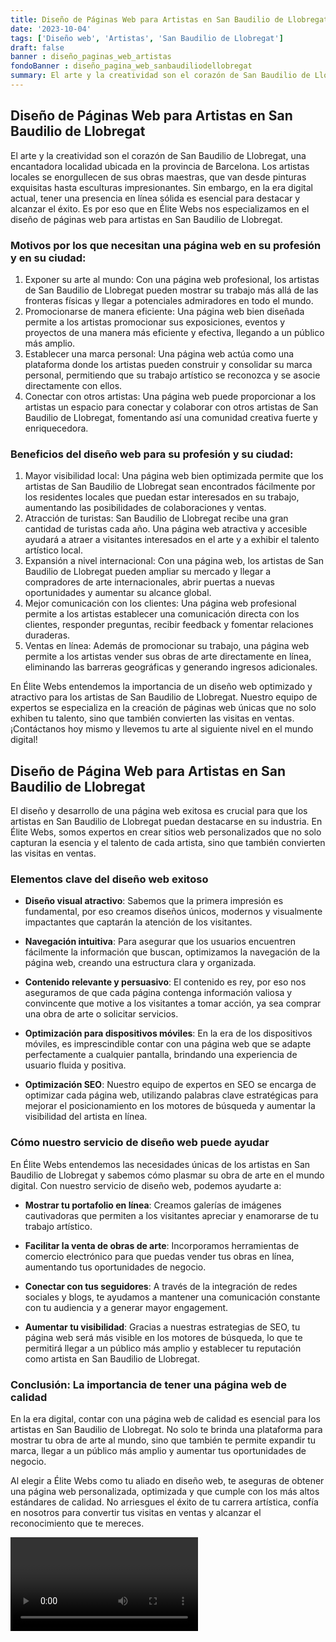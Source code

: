 ```yaml
---
title: Diseño de Páginas Web para Artistas en San Baudilio de Llobregat
date: '2023-10-04'
tags: ['Diseño web', 'Artistas', 'San Baudilio de Llobregat']
draft: false
banner : diseño_paginas_web_artistas
fondoBanner : diseño_pagina_web_sanbaudiliodellobregat
summary: El arte y la creatividad son el corazón de San Baudilio de Llobregat, una encantadora localidad ubicada en la provincia de Barcelona. Los artistas locales se enorgullecen de sus obras maestras, que van desde pinturas exquisitas hasta esculturas impresionantes. Sin embargo, en la era digital actual, tener una presencia en línea sólida es esencial para destacar y alcanzar el éxito. Es por eso que en Élite Webs nos especializamos en el diseño de páginas web para artistas en San Baudilio de Llobregat.
---
```


## Diseño de Páginas Web para Artistas en San Baudilio de Llobregat

El arte y la creatividad son el corazón de San Baudilio de Llobregat, una encantadora localidad ubicada en la provincia de Barcelona. Los artistas locales se enorgullecen de sus obras maestras, que van desde pinturas exquisitas hasta esculturas impresionantes. Sin embargo, en la era digital actual, tener una presencia en línea sólida es esencial para destacar y alcanzar el éxito. Es por eso que en Élite Webs nos especializamos en el diseño de páginas web para artistas en San Baudilio de Llobregat.

### Motivos por los que necesitan una página web en su profesión y en su ciudad:

1. Exponer su arte al mundo: Con una página web profesional, los artistas de San Baudilio de Llobregat pueden mostrar su trabajo más allá de las fronteras físicas y llegar a potenciales admiradores en todo el mundo.
2. Promocionarse de manera eficiente: Una página web bien diseñada permite a los artistas promocionar sus exposiciones, eventos y proyectos de una manera más eficiente y efectiva, llegando a un público más amplio.
3. Establecer una marca personal: Una página web actúa como una plataforma donde los artistas pueden construir y consolidar su marca personal, permitiendo que su trabajo artístico se reconozca y se asocie directamente con ellos.
4. Conectar con otros artistas: Una página web puede proporcionar a los artistas un espacio para conectar y colaborar con otros artistas de San Baudilio de Llobregat, fomentando así una comunidad creativa fuerte y enriquecedora.

### Beneficios del diseño web para su profesión y su ciudad:

1. Mayor visibilidad local: Una página web bien optimizada permite que los artistas de San Baudilio de Llobregat sean encontrados fácilmente por los residentes locales que puedan estar interesados en su trabajo, aumentando las posibilidades de colaboraciones y ventas.
2. Atracción de turistas: San Baudilio de Llobregat recibe una gran cantidad de turistas cada año. Una página web atractiva y accesible ayudará a atraer a visitantes interesados en el arte y a exhibir el talento artístico local.
3. Expansión a nivel internacional: Con una página web, los artistas de San Baudilio de Llobregat pueden ampliar su mercado y llegar a compradores de arte internacionales, abrir puertas a nuevas oportunidades y aumentar su alcance global.
4. Mejor comunicación con los clientes: Una página web profesional permite a los artistas establecer una comunicación directa con los clientes, responder preguntas, recibir feedback y fomentar relaciones duraderas.
5. Ventas en línea: Además de promocionar su trabajo, una página web permite a los artistas vender sus obras de arte directamente en línea, eliminando las barreras geográficas y generando ingresos adicionales.

En Élite Webs entendemos la importancia de un diseño web optimizado y atractivo para los artistas de San Baudilio de Llobregat. Nuestro equipo de expertos se especializa en la creación de páginas web únicas que no solo exhiben tu talento, sino que también convierten las visitas en ventas. ¡Contáctanos hoy mismo y llevemos tu arte al siguiente nivel en el mundo digital!

<GifSeo />

<Cta />

## Diseño de Página Web para Artistas en San Baudilio de Llobregat

El diseño y desarrollo de una página web exitosa es crucial para que los artistas en San Baudilio de Llobregat puedan destacarse en su industria. En Élite Webs, somos expertos en crear sitios web personalizados que no solo capturan la esencia y el talento de cada artista, sino que también convierten las visitas en ventas.

### Elementos clave del diseño web exitoso

- **Diseño visual atractivo**: Sabemos que la primera impresión es fundamental, por eso creamos diseños únicos, modernos y visualmente impactantes que captarán la atención de los visitantes.

- **Navegación intuitiva**: Para asegurar que los usuarios encuentren fácilmente la información que buscan, optimizamos la navegación de la página web, creando una estructura clara y organizada.

- **Contenido relevante y persuasivo**: El contenido es rey, por eso nos aseguramos de que cada página contenga información valiosa y convincente que motive a los visitantes a tomar acción, ya sea comprar una obra de arte o solicitar servicios.

- **Optimización para dispositivos móviles**: En la era de los dispositivos móviles, es imprescindible contar con una página web que se adapte perfectamente a cualquier pantalla, brindando una experiencia de usuario fluida y positiva.

- **Optimización SEO**: Nuestro equipo de expertos en SEO se encarga de optimizar cada página web, utilizando palabras clave estratégicas para mejorar el posicionamiento en los motores de búsqueda y aumentar la visibilidad del artista en línea.

### Cómo nuestro servicio de diseño web puede ayudar

En Élite Webs entendemos las necesidades únicas de los artistas en San Baudilio de Llobregat y sabemos cómo plasmar su obra de arte en el mundo digital. Con nuestro servicio de diseño web, podemos ayudarte a:

- **Mostrar tu portafolio en línea**: Creamos galerías de imágenes cautivadoras que permiten a los visitantes apreciar y enamorarse de tu trabajo artístico.

- **Facilitar la venta de obras de arte**: Incorporamos herramientas de comercio electrónico para que puedas vender tus obras en línea, aumentando tus oportunidades de negocio.

- **Conectar con tus seguidores**: A través de la integración de redes sociales y blogs, te ayudamos a mantener una comunicación constante con tu audiencia y a generar mayor engagement.

- **Aumentar tu visibilidad**: Gracias a nuestras estrategias de SEO, tu página web será más visible en los motores de búsqueda, lo que te permitirá llegar a un público más amplio y establecer tu reputación como artista en San Baudilio de Llobregat.

### Conclusión: La importancia de tener una página web de calidad

En la era digital, contar con una página web de calidad es esencial para los artistas en San Baudilio de Llobregat. No solo te brinda una plataforma para mostrar tu obra de arte al mundo, sino que también te permite expandir tu marca, llegar a un público más amplio y aumentar tus oportunidades de negocio.

Al elegir a Élite Webs como tu aliado en diseño web, te aseguras de obtener una página web personalizada, optimizada y que cumple con los más altos estándares de calidad. No arriesgues el éxito de tu carrera artística, confía en nosotros para convertir tus visitas en ventas y alcanzar el reconocimiento que te mereces.

<Video />

<CtaBot job='Artistas' city='San Baudilio de Llobregat'/>

<Gmaps query='San Baudilio de Llobregat+españa+maps' />